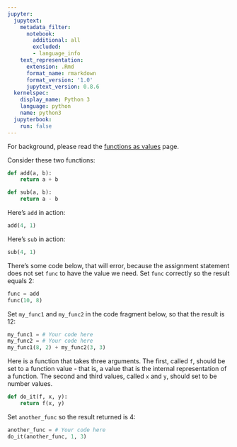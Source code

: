 ```yaml
---
jupyter:
  jupytext:
    metadata_filter:
      notebook:
        additional: all
        excluded:
        - language_info
    text_representation:
      extension: .Rmd
      format_name: rmarkdown
      format_version: '1.0'
      jupytext_version: 0.8.6
  kernelspec:
    display_name: Python 3
    language: python
    name: python3
  jupyterbook:
    run: false
---
```


For background, please read the [functions as
values](../chapters/07/functions_as_values) page.

Consider these two functions:

```python
def add(a, b):
    return a + b
```

```python
def sub(a, b):
    return a - b
```

Here's `add` in action:

```python
add(4, 1)
```

Here's `sub` in action:

```python
sub(4, 1)
```

There's some code below, that will error, because the assignment
statement does not set `func` to have the value we need. Set `func`
correctly so the result equals 2:

```python
func = add
func(10, 8)
```

Set `my_func1` and `my_func2` in the code fragment below, so that the
result is 12:

```python
my_func1 = # Your code here
my_func2 = # Your code here
my_func1(8, 2) + my_func2(3, 3)
```

Here is a function that takes three arguments.  The first, called `f`,
should be set to a function value \- that is, a value that is the
internal representation of a function.  The second and third values, called `x` and `y`, should set to be number values.

```python
def do_it(f, x, y):
    return f(x, y)
```

Set `another_func` so the result returned is 4:

```python
another_func = # Your code here
do_it(another_func, 1, 3)
```
